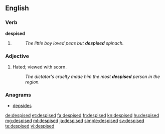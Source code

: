 ==English==

===Verb===
'''despised'''
# {{en-past of|despise}}
#: ''The little boy loved peas but '''despised''' spinach.''

===Adjective===
{{en-adj}}
# Hated; viewed with scorn.
#: ''The dictator's cruelty made him the most '''despised''' person in the region.''

===Anagrams===
* [[depsides#English|depsides]]

[[de:despised]]
[[et:despised]]
[[fa:despised]]
[[fr:despised]]
[[kn:despised]]
[[hu:despised]]
[[mg:despised]]
[[ml:despised]]
[[ja:despised]]
[[simple:despised]]
[[sv:despised]]
[[te:despised]]
[[vi:despised]]